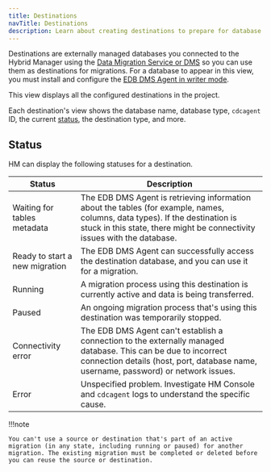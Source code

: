 ```yaml
---
title: Destinations
navTitle: Destinations
description: Learn about creating destinations to prepare for database migrations to Hybrid Manager.
---
```


Destinations are externally managed databases you connected to the Hybrid Manager using the [Data Migration Service or DMS](/edb-postgres-ai/latest/hybrid-manager/using_hybrid_manager/migration/) so you can use them as destinations for migrations. For a database to appear in this view, you must install and configure the [EDB DMS Agent in writer mode](/edb-postgres-ai/latest/hybrid-manager/using_hybrid_manager/migration/installing_agent/). 

This view displays all the configured destinations in the project.

Each destination's view shows the database name, database type, `cdcagent` ID, the current [status](destinations.mdx#status), the destination type, and more.

## Status

HM can display the following statuses for a destination.

| Status                         | Description                                                                                                                                                                                               |
| ------------------------------ | --------------------------------------------------------------------------------------------------------------------------------------------------------------------------------------------------------- |
| Waiting for tables metadata    | The EDB DMS Agent is retrieving information about the tables (for example, names, columns, data types). If the destination is stuck in this state, there might be connectivity issues with the database. |
| Ready to start a new migration | The EDB DMS Agent can successfully access the destination database, and you can use it for a migration.                                                                                                  |
| Running                        | A migration process using this destination is currently active and data is being transferred.                                                                                                             |
| Paused                         | An ongoing migration process that's using this destination was temporarily stopped.                                                                                                                       |
| Connectivity error             | The EDB DMS Agent can't establish a connection to the externally managed database. This can be due to incorrect connection details (host, port, database name, username, password) or network issues.    |
| Error                          | Unspecified problem. Investigate HM Console and `cdcagent` logs to understand the specific cause.                                                                                                            |

!!!note

    You can't use a source or destination that's part of an active migration (in any state, including running or paused) for another migration. The existing migration must be completed or deleted before you can reuse the source or destination.
